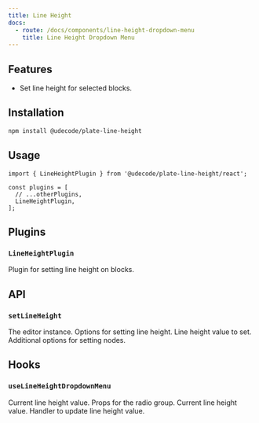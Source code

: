 ```yaml
---
title: Line Height
docs:
  - route: /docs/components/line-height-dropdown-menu
    title: Line Height Dropdown Menu
---
```


<ComponentPreview name="line-height-demo" />

<PackageInfo>

## Features

- Set line height for selected blocks.

</PackageInfo>

## Installation

```bash
npm install @udecode/plate-line-height
```

## Usage

```tsx
import { LineHeightPlugin } from '@udecode/plate-line-height/react';

const plugins = [
  // ...otherPlugins,
  LineHeightPlugin,
];
```

## Plugins

### `LineHeightPlugin`

Plugin for setting line height on blocks.

## API

### `setLineHeight`

<API name="setLineHeight">
<APIParameters>
  <APIItem name="editor" type="PlateEditor">
    The editor instance.
  </APIItem>
  <APIItem name="options" type="object">
    Options for setting line height.
  </APIItem>
</APIParameters>

<APIOptions type="SetLineHeightOptions">
  <APIItem name="value" type="number">
    Line height value to set.
  </APIItem>
  <APIItem name="setNodesOptions" type="SetNodesOptions">
    Additional options for setting nodes.
  </APIItem>
</APIOptions>
</API>

## Hooks

### `useLineHeightDropdownMenu`

<API name="useLineHeightDropdownMenu">
<APIState>
  <APIItem name="value" type="number">
    Current line height value.
  </APIItem>
</APIState>

<APIReturns type="object">
  <APIItem name="radioGroupProps" type="object">
    Props for the radio group.
  </APIItem>
  <APIOptions type="radioGroupProps">
    <APIItem name="value" type="string">
      Current line height value.
    </APIItem>
    <APIItem name="onValueChange" type="function">
      Handler to update line height value.
    </APIItem>
  </APIOptions>
</APIReturns>
</API>